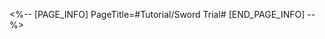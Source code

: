 <%-- [PAGE_INFO]
PageTitle=#Tutorial/Sword Trial#
[END_PAGE_INFO] --%>
{{Tutorial
|sort      = 816201
|title     = Sword Trial
|subtitle  = 
|type      = 
|about     = 
|image1    = Tutorial Sword Trial 1.png{{subst:void|<!--$UPLOAD:<<SpriteOutput/TutorialPic/TutorialPage_816201.png>-<Tutorial Sword Trial 1.png>>}}
|text1     = The {{Color|h|nobold=1|Sword Trial}} must be completed by March 7th alone. The entire battle will proceed automatically, and no assistance from teammates is allowed.
|image2    = Tutorial Sword Trial 2.png{{subst:void|<!--$UPLOAD:<<SpriteOutput/TutorialPic/TutorialPage_816202.png>-<Tutorial Sword Trial 2.png>>}}
|text2     = The higher March 7th's {{Color|h|nobold=1|Swordart Ascension}} ranks, the easier it will be to pass the trial. Successfully completing the trial will enhance her stats and restore her Mood.
}}